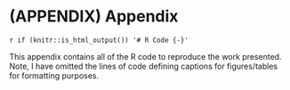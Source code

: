 # (APPENDIX) Appendix {-}

\backmatter
\singlespacing

`r if (knitr::is_html_output()) '# R Code {-}'`

<!-- This line tells Pandoc to put the references here -->
\setlength{\parindent}{0ex}
\clearpage
\phantomsection
\addcontentsline{toc}{chapter}{R CODE}
\myonein{R CODE}

This appendix contains all of the R code to reproduce the work presented. 
Note, I have omitted the lines of code defining captions for figures/tables for formatting purposes.

```r
```